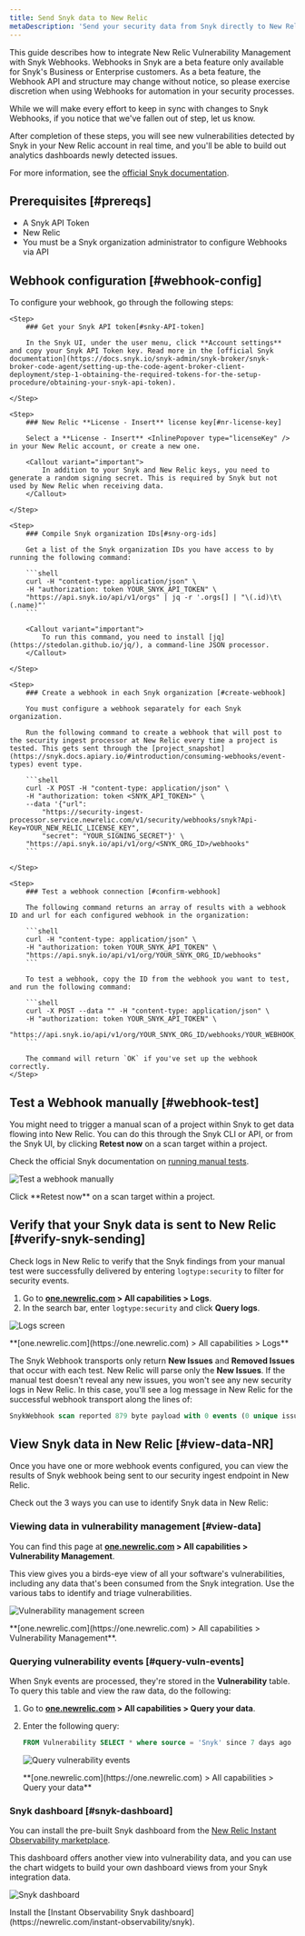 ```yaml
---
title: Send Snyk data to New Relic
metaDescription: 'Send your security data from Snyk directly to New Relic.'
---
```








This guide describes how to integrate New Relic Vulnerability Management with Snyk Webhooks. Webhooks in Snyk are a beta feature only available for Snyk's Business or Enterprise customers. As a beta feature, the Webhook API and structure may change without notice, so please exercise discretion when using Webhooks for automation in your security processes.

While we will make every effort to keep in sync with changes to Snyk Webhooks, if you notice that we've fallen out of step, let us know. 

After completion of these steps, you will see new vulnerabilities detected by Snyk in your New Relic account in real time, and you'll be able to build out analytics dashboards newly detected issues.

For more information, see the [official Snyk documentation](https://snyk.docs.apiary.io/#reference/webhooks).

## Prerequisites [#prereqs]

- A Snyk API Token
- New Relic <InlinePopover type="licenseKey" />
- You must be a Snyk organization administrator to configure Webhooks via API

## Webhook configuration [#webhook-config]

To configure your webhook, go through the following steps:

<Steps>

    <Step>
        ### Get your Snyk API token[#snky-API-token]
        
        In the Snyk UI, under the user menu, click **Account settings** and copy your Snyk API Token key. Read more in the [official Snyk documentation](https://docs.snyk.io/snyk-admin/snyk-broker/snyk-broker-code-agent/setting-up-the-code-agent-broker-client-deployment/step-1-obtaining-the-required-tokens-for-the-setup-procedure/obtaining-your-snyk-api-token).

    </Step>

    <Step>
        ### New Relic **License - Insert** license key[#nr-license-key]

        Select a **License - Insert** <InlinePopover type="licenseKey" /> in your New Relic account, or create a new one.

        <Callout variant="important">
            In addition to your Snyk and New Relic keys, you need to generate a random signing secret. This is required by Snyk but not used by New Relic when receiving data.
        </Callout>

    </Step>

    <Step>
        ### Compile Snyk organization IDs[#sny-org-ids]

        Get a list of the Snyk organization IDs you have access to by running the following command:

        ```shell
        curl -H "content-type: application/json" \
        -H "authorization: token YOUR_SNYK_API_TOKEN" \
        "https://api.snyk.io/api/v1/orgs" | jq -r '.orgs[] | "\(.id)\t\(.name)"'
        ```

        <Callout variant="important">
            To run this command, you need to install [jq](https://stedolan.github.io/jq/), a command-line JSON processor.
        </Callout>

    </Step>

    <Step>
        ### Create a webhook in each Snyk organization [#create-webhook]

        You must configure a webhook separately for each Snyk organization. 
        
        Run the following command to create a webhook that will post to the security ingest processor at New Relic every time a project is tested. This gets sent through the [project_snapshot](https://snyk.docs.apiary.io/#introduction/consuming-webhooks/event-types) event type.
    
        ```shell
        curl -X POST -H "content-type: application/json" \
        -H "authorization: token <SNYK_API_TOKEN>" \
        --data '{"url": 
            "https://security-ingest-processor.service.newrelic.com/v1/security/webhooks/snyk?Api-Key=YOUR_NEW_RELIC_LICENSE_KEY",
            "secret": "YOUR_SIGNING_SECRET"}' \
        "https://api.snyk.io/api/v1/org/<SNYK_ORG_ID>/webhooks"
        ```

    </Step>

    <Step>
        ### Test a webhook connection [#confirm-webhook]

        The following command returns an array of results with a webhook ID and url for each configured webhook in the organization:
        
        ```shell
        curl -H "content-type: application/json" \
        -H "authorization: token YOUR_SNYK_API_TOKEN" \
        "https://api.snyk.io/api/v1/org/YOUR_SNYK_ORG_ID/webhooks"
        ```

        To test a webhook, copy the ID from the webhook you want to test, and run the following command:
        
        ```shell
        curl -X POST --data "" -H "content-type: application/json" \
        -H "authorization: token YOUR_SNYK_API_TOKEN" \
        "https://api.snyk.io/api/v1/org/YOUR_SNYK_ORG_ID/webhooks/YOUR_WEBHOOK_ID/ping"
        ```

        The command will return `OK` if you've set up the webhook correctly.
    </Step>

</Steps>

## Test a Webhook manually [#webhook-test]

You might need to trigger a manual scan of a project within Snyk to get data flowing into New Relic. You can do this through the Snyk CLI or API, or from the Snyk UI, by clicking **Retest now** on a scan target within a project.

Check the official Snyk documentation on [running manual tests](https://docs.snyk.io/getting-started/running-tests#run-tests-manually).

<img
  title="Test a webhook manually"
  alt="Test a webhook manually"
  src={vulnerabilitymanagementTestWebhook}
/>

<figcaption>
  Click **Retest now** on a scan target within a project.
</figcaption>

## Verify that your Snyk data is sent to New Relic [#verify-snyk-sending]

Check logs in New Relic to verify that the Snyk findings from your manual test were successfully delivered by entering `logtype:security` to filter for security events. 

1. Go to **[one.newrelic.com](https://one.newrelic.com) > All capabilities > Logs**.
2. In the search bar, enter `logtype:security` and click **Query logs**.

<img
  title="Logs screen"
  alt="Logs screen"
  src={vulnerabilitymanagementVerifySnykData}
/>

<figcaption>
  **[one.newrelic.com](https://one.newrelic.com) > All capabilities > Logs**
</figcaption>

The Snyk Webhook transports only return **New Issues** and **Removed Issues** that occur with each test. New Relic will parse only the **New Issues**. If the manual test doesn't reveal any new issues, you won't see any new security logs in New Relic. In this case, you'll see a log message in New Relic for the successful webhook transport along the lines of:

```sql
SnykWebhook scan reported 879 byte payload with 0 events (0 unique issue ids) from '' errors=no
```

## View Snyk data in New Relic [#view-data-NR]

Once you have one or more webhook events configured, you can view the results of Snyk webhook being sent to our security ingest endpoint in New Relic.

Check out the 3 ways you can use to identify Snyk data in New Relic:

### Viewing data in vulnerability management [#view-data]

You can find this page at **[one.newrelic.com](https://one.newrelic.com) > All capabilities > Vulnerability Management**.

This view gives you a birds-eye view of all your software's vulnerabilities, including any data that's been consumed from the Snyk integration. Use the various tabs to identify and triage vulnerabilities.

<img
  title="Vulnerability management screen"
  alt="Vulnerability management screen"
  src={accountsVmLanding}
/>

<figcaption>
  **[one.newrelic.com](https://one.newrelic.com) > All capabilities > Vulnerability Management**.
</figcaption>

### Querying vulnerability events [#query-vuln-events]

When Snyk events are processed, they're stored in the **Vulnerability** table. To query this table and view the raw data, do the following:

1. Go to **[one.newrelic.com](https://one.newrelic.com) > All capabilities > Query your data**.
2. Enter the following query:
    ```sql
    FROM Vulnerability SELECT * where source = 'Snyk' since 7 days ago
    ```
    <img
    title="Query vulnerability events"
    alt="Query vulnerability events"
    src={vulnerabilitymanagementQueryVulnEvents}
    />

    <figcaption>
    **[one.newrelic.com](https://one.newrelic.com) > All capabilities > Query your data**
    </figcaption>

### Snyk dashboard [#snyk-dashboard]

You can install the pre-built Snyk dashboard from the [New Relic Instant Observability marketplace](https://newrelic.com/instant-observability/snyk).

This dashboard offers another view into vulnerability data, and you can use the chart widgets to build your own dashboard views from your Snyk integration data.

<img
  title="Snyk dashboard"
  alt="Snyk dashboard"
  src={vmSnykDashboard}
/>

<figcaption>
  Install the [Instant Observability Snyk dashboard](https://newrelic.com/instant-observability/snyk).
</figcaption>
